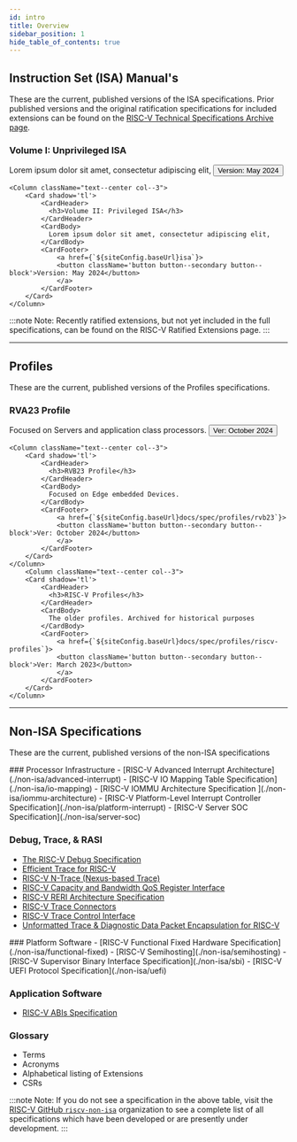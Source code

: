```yaml
---
id: intro
title: Overview
sidebar_position: 1
hide_table_of_contents: true
---
```


## Instruction Set (ISA) Manual's

These are the current, published versions of the ISA specifications.  Prior published versions and the original ratification specifications for included extensions can be found on the [RISC-V Technical Specifications Archive page](https://lf-riscv.atlassian.net/wiki/spaces/HOME/pages/16154899/RISC-V+Technical+Specifications+Archive).

<Columns className='padding--lg margin-bottom-xl' > 
	<Column className="text--center col--3">
	    <Card shadow='tl'>
		    <CardHeader>
		      <h3>Volume I: Unprivileged ISA</h3>
		    </CardHeader>
		    <CardBody>
		      Lorem ipsum dolor sit amet, consectetur adipiscing elit,
		    </CardBody>
		    <CardFooter>
		    	<a href={`${siteConfig.baseUrl}isa`}>
		    	<button className='button button--secondary button--block'>Version: May 2024</button>
		    	</a>
		    </CardFooter>
	  	</Card>
	</Column>

	<Column className="text--center col--3">
	    <Card shadow='tl'>
		    <CardHeader>
		      <h3>Volume II: Privileged ISA</h3>
		    </CardHeader>
		    <CardBody>
		      Lorem ipsum dolor sit amet, consectetur adipiscing elit,
		    </CardBody>
		    <CardFooter>
		    	<a href={`${siteConfig.baseUrl}isa`}>
		    	<button className='button button--secondary button--block'>Version: May 2024</button>
		  		</a>
		    </CardFooter>
	  	</Card>
	</Column>
</Columns>

:::note
Note: Recently ratified extensions, but not yet included in the full specifications, can be found on the RISC-V Ratified Extensions page.
:::

---
## Profiles
These are the current, published versions of the Profiles specifications.

<Columns className='padding--lg margin-bottom-xl'> 
	<Column className="text--center col--3">
	    <Card shadow='tl'>
		    <CardHeader>
		      <h3>RVA23 Profile</h3>
		    </CardHeader>
		    <CardBody>
		      Focused on Servers and application class processors.
		    </CardBody>
		    <CardFooter>
		    	<a href={`${siteConfig.baseUrl}docs/spec/profiles/rva23`}>
		    	<button className='button button--secondary button--block'>Ver: October 2024</button>
		    	</a>
		    </CardFooter>
	  	</Card>
	</Column>

	<Column className="text--center col--3">
	    <Card shadow='tl'>
		    <CardHeader>
		      <h3>RVB23 Profile</h3>
		    </CardHeader>
		    <CardBody>
		      Focused on Edge embedded Devices. 
		    </CardBody>
		    <CardFooter>
		    	<a href={`${siteConfig.baseUrl}docs/spec/profiles/rvb23`}>
		    	<button className='button button--secondary button--block'>Ver: October 2024</button>
		  		</a>
		    </CardFooter>
	  	</Card>
	</Column>
		<Column className="text--center col--3">
	    <Card shadow='tl'>
		    <CardHeader>
		      <h3>RISC-V Profiles</h3>
		    </CardHeader>
		    <CardBody>
		      The older profiles. Archived for historical purposes
		    </CardBody>
		    <CardFooter>
		    	<a href={`${siteConfig.baseUrl}docs/spec/profiles/riscv-profiles`}>
		    	<button className='button button--secondary button--block'>Ver: March 2023</button>
		  		</a>
		    </CardFooter>
	  	</Card>
	</Column>
</Columns>

---
## Non-ISA Specifications
These are the current, published versions of the non-ISA specifications


<Columns className='padding--lg margin-bottom-xl'>
	<Column>
### Processor Infrastructure
- [RISC-V Advanced Interrupt Architecture](./non-isa/advanced-interrupt)
- [RISC-V IO Mapping Table Specification](./non-isa/io-mapping)
- [RISC-V IOMMU Architecture Specification  ](./non-isa/iommu-architecture)
- [RISC-V Platform-Level Interrupt Controller Specification](./non-isa/platform-interrupt)
- [RISC-V Server SOC Specification](./non-isa/server-soc)

### Debug, Trace, & RASl
- [The RISC-V Debug Specification](./non-isa/debug)
- [Efficient Trace for RISC-V](./non-isa/efficient-trace)
- [RISC-V N-Trace (Nexus-based Trace)](./non-isa/n-trace)
- [RISC-V Capacity and Bandwidth QoS Register Interface](./non-isa/qos)
- [RISC-V RERI Architecture Specification](./non-isa/reri)
- [RISC-V Trace Connectors](./non-isa/trace-conectors)
- [RISC-V Trace Control Interface](./non-isa/trace-control-interface)
- [Unformatted Trace & Diagnostic Data Packet Encapsulation for RISC-V](./non-isa/unformatted-trace)
</Column>

<Column>
### Platform Software
- [RISC-V Functional Fixed Hardware Specification](./non-isa/functional-fixed)
- [RISC-V Semihosting](./non-isa/semihosting)
- [RISC-V Supervisor Binary Interface Specification](./non-isa/sbi)
- [RISC-V UEFI Protocol Specification](./non-isa/uefi)


### Application Software
- [RISC-V ABIs Specification](./non-isa/abi)

### Glossary
- Terms
- Acronyms
- Alphabetical listing of Extensions
- CSRs

</Column>
</Columns>

:::note
Note: If you do not see a specification in the above table, visit the [RISC-V GitHub `riscv-non-isa`](https://github.com/riscv-non-isa) organization to see a complete list of all specifications which have been developed or are presently under development.
:::
  